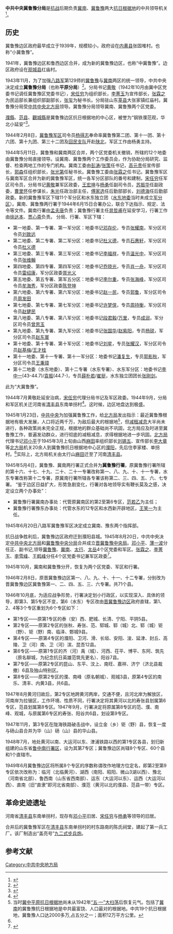 {{Infobox PRCG
|中共机构名称=中共中央冀鲁豫分局
|标志1=Danghui_R.svg
|格言1=
|授权法源=[[中国共产党章程|中国共产党章程]]
|上级机构=[[中国共产党中央委员会|中国共产党中央委员会]]
|机构类型=地方局
|行政级别=
|地址= 
}}
'''中共中央冀鲁豫分局'''是[[中国抗日战争|抗战]]后期负责[[冀南军区|冀南]]、[[冀鲁豫抗日根据地|冀鲁豫]]两大[[中國共產黨抗日根據地|抗日根据地]]的中共领导机关<ref name="叶永烈">{{Cite web|url=http://www.doc88.com/p-2071684112406.html|title=建国前中共中央派出机构的历史演变|accessdate=2017-09-02|author=|date=2013-07-30|last=|work=|publisher=道客巴巴|archive-date=2020-10-20|archive-url=https://web.archive.org/web/20201020190623/http://www.doc88.com/p-2071684112406.html|dead-url=no}}</ref>。 

==历史==
冀鲁豫边区政府最早成立于1939年，规模较小，政府设在[[内黄县|内黄县]]张固堆村。也称“小冀鲁豫”。

1941年，冀鲁豫边区和鲁西边区合并，成为新的冀鲁豫边区，也称“中冀鲁豫”。边区政府设在[[观城县|观城县]]红庙村。

1943年11月，为了加强[[八路军|八路军]]第129师的[[冀鲁豫军区|冀鲁豫]]与[[冀南军区|冀南]]两区的统一领导，中共中央决定成立'''冀鲁豫分局'''（也称'''平原分局'''）<ref>{{Cite web|url=http://paper.dzwww.com/dzrb/content/20130904/Articel21004MT.htm|title=纪念中共中央冀鲁豫分局成立70周年座谈会11月举行|accessdate=2017-09-02|author=|date=2013-09-04|last=|work=|publisher=大众日报|archive-date=2020-11-05|archive-url=https://web.archive.org/web/20201105013954/http://paper.dzwww.com/dzrb/content/20130904/Articel21004MT.htm|dead-url=no}}</ref>。分局书记[[黄敬|黄敬]]（1942年10月由冀中区党委书记调任冀鲁豫区党委书记），[[宋任穷|宋任穷]]为组织部长，[[李菁玉|李菁玉]]为宣传部长，[[张霖之|张霖之]]为民运部长兼组织部副部长，[[张玺|张玺]]为秘书长。分局驻山东[[莘县|莘县]]大张家镇红庙村。冀鲁豫分局受[[中共中央北方局|中共中央北方局]]领导。冀鲁豫分局领导冀南、冀鲁豫两个区党委。

[[濮縣|濮縣]]、[[范县|范县]]、[[觀城縣|觀城縣]]是冀鲁豫边区抗日根据地的中心区，被誉为“钢铁濮范观，华北小延安”<ref>{{Cite web|url=http://www.108qi.com/culture/20131120/3908.html|title="得冀鲁豫者得天下":中共中央冀鲁豫(平原)分局纪事|accessdate=2017-09-02|author=|date=2013-11-20|work=|publisher=齐网文化|archive-date=2015-04-13|archive-url=https://web.archive.org/web/20150413105431/http://www.108qi.com/culture/20131120/3908.html|dead-url=no}}</ref>。

1944年2月8日，[[冀鲁豫军区|冀鲁豫军区]]司令员[[杨得志|杨得志]]奉命率冀鲁豫第二团、第十一团、第十六团、第十九团、第三十二团及[[八路军回民支队|回民支队]]开赴[[陕北|陕北]]，军区工作由杨勇主持。 

1944年5月11日，冀鲁豫和冀南两区合并，两个区党委机关撤销，所辖的12个地委由冀鲁豫分局直接领导。设冀南、冀鲁豫两个工作委员会，作为协助分局研究、监督、检查两地工作的专门机构。冀南工委由[[彭涛|彭涛]]/[[张策|张策]]任书记，[[高元贵|高元贵]]任宣传部长，[[郭森|郭森]]任组织部长，[[张光第|张光第]]任秘书长。冀鲁豫工委由[[张霖之|张霖之]]任书记。冀鲁豫军区与冀南军区合并为新的冀鲁豫军区，统一各军分区部队的番号和建制，[[宋任穷|宋任穷]]任军区司令员，分局书记[[黄敬|黄敬]]兼军区政委，[[王宏坤|王宏坤]]与[[杨勇_(上将)|杨勇]]任副司令员，[[苏振华|苏振华]]任副政委，[[曹里怀|曹里怀]]任参谋长，[[朱光|朱光]]任政治部主任，[[傅家选|傅家选]]任后勤部部长，[[刘德海_(少将)|刘德海]]任后勤部政委。新的冀鲁豫军区下辖11个军分区和水东独立团（[[水东地委|水东地委]]当时未成立[[军分区|军分区]]）。冀南、冀鲁豫两行署于1944年6月15日合署办公，联合下达指示、规定、法令等文件。冀南行署由[[孟夫唐|孟夫唐]]负责；冀鲁豫行署主任[[晁哲甫|晁哲甫]]在延安学习，行署工作由[[徐达本|徐达本]]、[[贾心斋|贾心斋]]负责。 分局、行署、军区下辖：
*第一地委、第一专署、第一军分区：地委书记[[邓存伦|邓存伦]]，专员[[张耀南|张耀南]]，军分区司令员[[刘致远_(1904年)|刘致远]]
*第二地委、第二专署、第二军分区：地委书记[[杜义德|杜义德]]，专员[[石惠轩|石惠轩]]，军分区司令员[[杜义德|杜义德]]
*第三地委、第三专署、第三军分区：地委书记[[李福祥_(1914年)|李福祥]]，专员[[温光中|温光中]]，军分区司令员[[张维翰_(八路军)|张维翰]]
*第四地委、第四专署、第四军分区：地委书记[[乔晓光|乔晓光]]，专员[[肖一舟|肖一舟]]，军分区司令员[[雷绍康|雷绍康]]，军分区政委[[胥光义|胥光义]]
*第五地委、第五专署、第军五分区：地委书记[[李尔重|李尔重]]，专员[[张海峰|张海峰]]，军分区司令员[[牟海秀|牟海秀]]，军分区政委[[陈登坤|陈登坤]]
*第六地委、第六专署、第六军分区：地委书记[[赵一民|赵一民]]，专员[[郭鲁|郭鲁]]，军分区司令员[[周发田|周发田]]
*第七地委、第七专署、第七军分区：地委书记[[许梦侠|许梦侠]]，专员[[周持衡|周持衡]]，军分区司令员[[赵健民|赵健民]]
*第八地委、第八专署、第八军分区：地委书记[[段君毅|段君毅]]/[[万里|万里]]，专员[[成润|成润]]，军分区司令员[[曾思玉|曾思玉]]
*第九地委、第九专署、第九军分区：地委书记[[张国华_(1914年)|张国华]]/[[赵紫阳|赵紫阳]]，专员[[杨锐|杨锐]]，军分区司令员[[赵东寰|赵东寰]]
*第十地委、第十专署、第十军分区：地委书记[[刘星|刘星]]，专员[[张耀汉|张耀汉]]，军分区司令员[[赵基梅|赵基梅]]/[[王才桂|王才桂]]
*第十一地委、第十一专署、第十一军分区：地委书记[[潘复生|潘复生]]，专员[[郭影秋|郭影秋]]，军分区司令员[[王秉璋|王秉璋]]
*第十二地委（水东地委）、第十二专署（水东专署）、水东军分区：地委书记[[李中一|李中一]](43-44.7)/[[袁振|袁振]](44.7-)，专员[[薛朴若|薛朴若]]/[[崔挺|崔挺]]，水东独立团团长[[张刚剑|张刚剑]]。  
此为“大冀鲁豫”。

1944年7月黄敬赴延安治病，[[宋任穷|宋任穷]]代理分局书记及军区政委。1944年9月，分局和军区机关迁河南省[[清丰县|清丰县]]东南单拐村<ref name="jz">{{Cite web|url=http://www.puyang.gov.cn/shownews.asp?id=23535|title=中共中央平原分局冀鲁豫军区司令部旧址|accessdate=2017-09-02|author=|date=|work=|publisher=濮阳市人民政府|archive-date=2019-05-02|archive-url=https://web.archive.org/web/20190502172050/http://www.puyang.gov.cn/shownews.asp?id=23535|dead-url=no}}</ref>。这时候，边区地盘达到极盛。

1945年1月23日，[[中国共产党中央委员会|中共中央]]为加强冀鲁豫工作，给[[中共中央北方局|北方局]]发出指示：最近冀鲁豫根据地有极大发展，人口将近两千万，为敌后最大的根据地<ref>当时[[冀中平原抗日根据地|冀中平原抗日根据地]]尚未从1942年[[冀中五一战役|“五·一”大扫荡]]后恢复元气。包括了[[冀南军区|冀南]]的冀鲁豫抗日根据地是中共最富饶、人口最对的根据地。中共19个抗日根据地，冀鲁豫人口达2000多万,占五分之一；面积12万平方公里。</ref>，但[[减租减息|减租减息]]大半尚未进行，各种政策尚未完全正规，根据地的群众基础尚不巩固，北方局应及时进至冀鲁豫工作，普遍发动群众，进行彻底的减租减息，求得根据地进一步巩固。[[中共中央北方局|北方局]]代理书记[[邓小平|邓小平]]于1945年3月上旬由山西[[麻田镇_(左权县)|麻田]]率组织部长[[劉錫五_(孟縣)|刘锡五]]、宣传部长[[李大章|李大章]]等[[中共中央北方局|北方局]]机关20余人到冀鲁豫抗日根据地中心区的[[濮阳县|濮阳]]，先后住李家楼、单拐村。<ref name="jz"/>实际上，北方局机关由太行山[[麻田镇_(左权县)|麻田]]迁至了河南[[清丰县|清丰县]]。

1945年5月4日，冀鲁豫、冀南两行署正式合并为'''冀鲁豫行署'''。原冀鲁豫行署所辖的第十六、十七、十九、二十、二十一专署改称第一、八、九、十、十一专署，水东专署改称第十二专署，原冀南行署所辖各专署该称第二、三、四、五、六、七专署。 “鉴于边区日益扩大，形势急剧变化，行署对各地领导实有鞭长莫及之感，决定设立两个办事处”：
* 冀鲁豫行署冀南办事处：代管原冀南区的第2至第6专区，[[范若乙|范若乙]]为主任；
* 冀鲁豫行署豫东办事处：代管水东的12专区和水西新开辟地区，[[王笑一|王笑一]]为主任。
1945年6月20日八路军冀鲁豫军区决定成立冀南、豫东两个指挥部。

抗日战争胜利后，冀鲁豫边区政府迁到濮阳县城。1945年8月20日，中共中央决定[[中共中央北方局|中共中央北方局]]和[[冀鲁豫中央分局|冀鲁豫中央分局]]合并成立[[晋冀鲁豫中央局|晋冀鲁豫中央局]]。[[邓小平|邓小平]]、[[薄一波|薄一波]]分任正、副书记,领导[[冀鲁豫军区|冀鲁豫]]、[[冀南军区|冀南]]、[[太行军区|太行]]、[[太岳军区|太岳]]4个区党委和军区。[[张霖之|张霖之]]、[[李菁玉|李菁玉]]、[[李雪峰|李雪峰]]、[[王鹤峰|王鹤峰]]分任4个区党委书记兼军区政委<ref>{{Cite web|url=http://www.crt.com.cn/news2007/News/shmw/131225183954909C347DE39J8CGB224A.html|title=血肉之躯筑起“平原长城”——中共中央冀鲁豫(平原)分局纪事|accessdate=2017-09-02|author=|date=2013-12-25|work=|publisher=中红网|archive-date=2020-04-30|archive-url=https://web.archive.org/web/20200430145747/http://www.crt.com.cn/news2007/News/shmw/131225183954909C347DE39J8CGB224A.html|dead-url=no}}</ref>。

1945年10月，冀南和冀鲁豫分开，恢复为两个区党委、军区和行署。

1946年2月8日，原晋冀鲁豫边区第一、八、九、十、十一、十二专署，分别改为晋冀鲁豫边区冀鲁豫第一、二、四、五、三、六专署。共71个县。

1946年10月底，为适应战争形势，行署决定划小行政区，以实现深入、具体的领导，即第3、第5专区不变，第6（水东）专区改由[[晋冀鲁豫边区|晋冀鲁豫边区]]政府直辖，第1、2、4等3个专区重划为6个专区如下：
* 第1专区——原第1专区的泰（安）西、肥城、长清、宁阳、平阴5县。
* 第2专区——原第2专区的张秋、寿张、范、郓城、郓（城）北、郓（城）钜（野）、钜（野）南、临泽、鄄城9县。
* 第4专区——原第4专区的濮阳、卫河、滑、长垣、安阳、浚、延津、封丘、高陵、卫（河）南、卫（河）滨、昆吾12县。
* 第6专区——原第1专区的齐（河）禹（城）、河西、茌平、博平、东阿、筑先（原名聊城，为纪念抗日英雄范筑先更名）、阳谷7县。
* 第7专区——原第2专区的昆山、东平、汶上、南旺、嘉祥、济宁（济北县裁撤）6县及独山特别区。
* 第8专区——原第2专区的濮、南峰（原名朝城）、观城3县，原第4专区的南乐、清丰、内黄3县，共6县。

1947年8月黄河归故后，第2专区地跨黄河两岸，交通不便，且河北岸为解放区，河南岸为拉锯区，工作环境、性质不同，行署决定将其黄河以北的寿张县划属第6专区，范县划属第8专区。1947年9月，行署决定将原属第8专区的范、濮、南峰、观城，与原属第6专区的寿张、阳谷共6县，划设第9专区。

1947年11月，第3专区在陇海铁路破击战中，设立金（乡）钜（野）县，恢复一度与砀山县合并为华（山）砀（山）县的华山县。

1948年7月，地处黄河以南、大运河以东、津浦铁路以西的第1专区各县，划归新组建的山东省[[鲁中南行署区|鲁中南行署区]]，设为其第7专区；冀鲁豫边区尚辖8个专区、60个县和1个直辖市。

1949年6月冀鲁豫边区将所属8个专区的序数称谓改作地理方位定名，即第2至第9专区依次改称为：临河（北临黄河）、湖西（南阳、昭阳、微山3湖以西）、豫北（河南省北部）、鲁西南（山东省西南部）、运东（大运河以东）、运西（大运河以西）、直南（旧“直隶”即河北省南部）、濮范（黄河以北的濮县、范县一带）专区。

==革命史迹遗址==
河南省[[清丰县|清丰县]]东南单拐村，现存有[[邓小平|邓小平]]旧居、[[宋任穷|宋任穷]]与[[杨勇_(上将)|杨勇]]等领导的旧居。

合并后的冀鲁豫军区在[[清丰县|清丰县]]东南单拐村的村东路南的陈氏祠堂，建起了第一兵工厂。该厂制造出“盖亮号”[[九二式步兵炮|九二式步兵炮]]。

== 参考文献 ==
{{Reflist|2}}
{{中共中央局和中共中央地方局}}
[[Category:中共中央地方局|Category:中共中央地方局]]